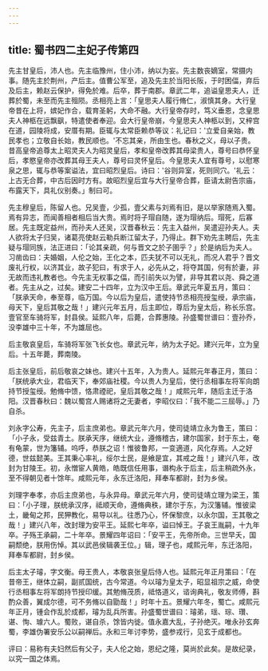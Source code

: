 ```yaml
---
---
---
```

title: 蜀书四二主妃子传第四
---


先主甘皇后，沛人也。先主临豫州，住小沛，纳以为妄。先主数丧嫡室，常摄内事。随先主於荆州，产后主。值曹公军至，追及先主於当阳长阪，于时困偪，弃后及后主，赖赵云保护，得免於难。后卒，葬于南郡。章武二年，追谥皇思夫人，迁葬於蜀，未至而先主殂陨。丞相亮上言：「皇思夫人履行脩仁，淑慎其身。大行皇帝昔在上将，嫔妃作合，载育圣躬，大命不融。大行皇帝存时，笃义垂恩，念皇思夫人神柩在远飘飖，特遣使者奉迎。会大行皇帝崩，今皇思夫人神柩以到，又梓宫在道，园陵将成，安厝有期。臣辄与太常臣赖恭等议：礼记曰：'立爱自亲始，教民孝也；立敬自长始，教民顺也。'不忘其亲，所由生也。春秋之义，母以子贵。昔高皇帝追尊太上昭灵夫人为昭灵皇后，孝和皇帝改葬其母梁贵人，尊号曰恭怀皇后，孝愍皇帝亦改葬其母王夫人，尊号曰灵怀皇后。今皇思夫人宜有尊号，以慰寒泉之思，辄与恭等案谥法，宜曰昭烈皇后。诗曰：'谷则异室，死则同穴。'礼云：上古无合葬，中古后因时方有。故昭烈皇后宜与大行皇帝合葬，臣请太尉告宗庙，布露天下，具礼仪别奏。」制曰可。

先主穆皇后，陈留人也。兄吴壹，少孤，壹父素与刘焉有旧，是以举家随焉入蜀。焉有异志，而闻善相者相后当大贵。焉时将子瑁自随，遂为瑁纳后。瑁死，后寡居。先主既定益州，而孙夫人还吴，汉晋春秋云：先主入益州，吴遣迎孙夫人。夫人欲将太子归吴，诸葛亮使赵云勒兵断江留太子，乃得止。群下劝先主聘后，先主疑与瑁同族，法正进曰：「论其亲疏，何与晋文之於子圉乎？」於是纳后为夫人。习凿齿曰：夫婚姻，人伦之始，王化之本，匹夫犹不可以无礼，而况人君乎？晋文废礼行权，以济其业，故子犯曰，有求于人，必先从之，将夺其国，何有於妻，非无故而违礼教者也。今先主无权事之偪，而引前失以为譬，非导其君以尧、舜之道者。先主从之，过矣。建安二十四年，立为汉中王后。章武元年夏五月，策曰：「朕承天命，奉至尊，临万国。今以后为皇后，遣使持节丞相亮授玺绶，承宗庙，母天下，皇后其敬之哉！」建兴元年五月，后主即位，尊后为皇太后，称长乐宫。壹官至车骑将军，封县侯。延熙八年，后薨，合葬惠陵。孙盛蜀世谱曰：壹孙乔，没李雄中三十年，不为雄屈也。

后主敬哀皇后，车骑将军张飞长女也。章武元年，纳为太子妃。建兴元年，立为皇后。十五年薨，葬南陵。

后主张皇后，前后敬哀之妹也。建兴十五年，入为贵人。延熙元年春正月，策曰：「朕统承大业，君临天下，奉郊庙社稷。今以贵人为皇后，使行丞相事左将军向朗持节授玺绶。勉脩中馈，恪肃禋祀，皇后其敬之哉！」咸熙元年，随后主迁于洛阳。汉晋春秋曰：魏以蜀宫人赐诸将之无妻者，李昭仪曰：「我不能二三屈辱。」乃自杀。

刘永字公寿，先主子，后主庶弟也。章武元年六月，使司徒靖立永为鲁王，策曰：「小子永，受兹青土。朕承天序，继统大业，遵脩稽古，建尔国家，封于东土，奄有龟蒙，世为籓辅。呜呼，恭朕之诏！惟彼鲁邦，一变適道，风化存焉。人之好德，世兹懿美。王其秉心率礼，绥尔士民，是飨是宜，其戒之哉！」建兴八年，改封为甘陵王。初，永憎宦人黄皓，皓既信任用事，谮构永于后主，后主稍疏外永，至不得朝见者十馀年。咸熙元年，永东迁洛阳，拜奉车都尉，封为乡侯。

刘理字奉孝，亦后主庶弟也，与永异母。章武元年六月，使司徒靖立理为梁王，策曰：「小子理，朕统承汉序，祗顺天命，遵脩典秩，建尔于东，为汉籓辅。惟彼梁土，畿甸之邦，民狎教化，易导以礼。往悉乃心，怀保黎庶，以永尔国，王其敬之哉！」建兴八年，改封理为安平王。延熙七年卒，谥曰悼王。子哀王胤嗣，十九年卒。子殇王承嗣，二十年卒。景耀四年诏曰：「安平王，先帝所命。三世早夭，国嗣颓绝，朕用伤悼。其以武邑侯辑袭王位。」辑，理子也，咸熙元年，东迁洛阳，拜奉车都尉，封乡侯。

后主太子璿，字文衡。母王贵人，本敬哀张皇后侍人也。延熙元年正月策曰：「在昔帝王，继体立嗣，副贰国统，古今常道。今以璿为皇太子，昭显祖宗之威，命使行丞相事左将军朗持节授印缓。其勉脩茂质，祗恪道义，谘询典礼，敬友师傅，斟酌众善，翼成尔德，可不务脩以自勖哉！」时年十五。景耀六年冬，蜀亡。咸熙元年正月，锺会作乱於成都，璿为乱兵所害。孙盛蜀世谱曰：璿弟，瑶、琮、瓚、谌、恂、璩六人。蜀败，谌自杀，馀皆内徙。值永嘉大乱，子孙绝灭。唯永孙玄奔蜀，李雄伪署安乐公以嗣禅后。永和三年讨李势，盛参戎行，见玄于成都也。

评曰：易称有夫妇然后有父子，夫人伦之始，恩纪之隆，莫尚於此矣。是故纪录，以究一国之体焉。

　

